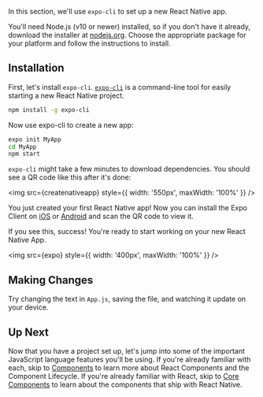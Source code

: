 

In this section, we'll use `expo-cli` to set up a new React Native app.

You'll need Node.js (v10 or newer) installed, so if you don't have it already, download the installer at [nodejs.org](https://nodejs.org/en/download/). Choose the appropriate package for your platform and follow the instructions to install.

## Installation

First, let's install `expo-cli`. [`expo-cli`](https://docs.expo.io/versions/latest/workflow/expo-cli/) is a command-line tool for easily starting a new React Native project.

```bash
npm install -g expo-cli
```

Now use expo-cli to create a new app:

```bash
expo init MyApp
cd MyApp
npm start
```

`expo-cli` might take a few minutes to download dependencies. You should see a QR code like this after it's done:

<img src={createnativeapp} style={{ width: '550px', maxWidth: '100%' }} />

You just created your first React Native app! Now you can install the Expo Client on [iOS](https://itunes.apple.com/us/app/expo-client/id982107779?mt=8) or [Android](https://play.google.com/store/apps/details?id=host.exp.exponent&hl=en) and scan the QR code to view it.

If you see this, success! You're ready to start working on your new React Native App.

<img src={expo} style={{ width: '400px', maxWidth: '100%' }} />

## Making Changes

Try changing the text in `App.js`, saving the file, and watching it update on your device.

## Up Next

Now that you have a project set up, let's jump into some of the important JavaScript language features you'll be using. If you're already familiar with each, skip to [Components](components) to learn more about React Components and the Component Lifecycle. If you're already familiar with React, skip to [Core Components](core_components) to learn about the components that ship with React Native.
